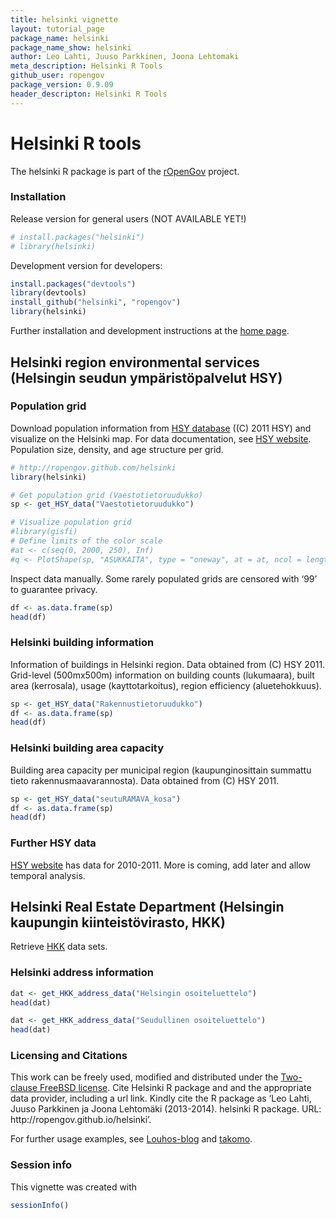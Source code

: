 ```yaml
---
title: helsinki vignette
layout: tutorial_page
package_name: helsinki
package_name_show: helsinki
author: Leo Lahti, Juuso Parkkinen, Joona Lehtomaki
meta_description: Helsinki R Tools
github_user: ropengov
package_version: 0.9.09
header_descripton: Helsinki R Tools
---
```




Helsinki  R tools
===========

The helsinki R package is part of the
[rOpenGov](http://ropengov.github.com/helsinki) project.


### Installation

Release version for general users (NOT AVAILABLE YET!)

```r
# install.packages("helsinki")
# library(helsinki)
```

Development version for developers:

```r
install.packages("devtools")
library(devtools)
install_github("helsinki", "ropengov")
library(helsinki)
```

Further installation and development instructions at the [home
page](http://ropengov.github.com/helsinki).


## Helsinki region environmental services (Helsingin seudun ympäristöpalvelut HSY)



### Population grid

Download population information from [HSY database](http://www.hsy.fi/seututieto/kaupunki/paikkatiedot/Sivut/Avoindata.aspx) ((C) 2011 HSY) and visualize on the Helsinki map. For data documentation, see [HSY website](http://www.hsy.fi/seututieto/Documents/Paikkatiedot/Tietokuvaukset_kaikki.pdf). Population size, density, and age structure per grid.

```r
# http://ropengov.github.com/helsinki
library(helsinki)

# Get population grid (Vaestotietoruudukko) 
sp <- get_HSY_data("Vaestotietoruudukko")  

# Visualize population grid
#library(gisfi)
# Define limits of the color scale
#at <- c(seq(0, 2000, 250), Inf) 
#q <- PlotShape(sp, "ASUKKAITA", type = "oneway", at = at, ncol = length(at)) 
```

Inspect data manually. Some rarely populated grids are censored with
'99' to guarantee privacy.

```r
df <- as.data.frame(sp)   
head(df)
```

### Helsinki building information

Information of buildings in Helsinki region. Data obtained from (C)
HSY 2011. Grid-level (500mx500m) information on building counts
(lukumaara), built area (kerrosala), usage (kayttotarkoitus), region
efficiency (aluetehokkuus).

```r
sp <- get_HSY_data("Rakennustietoruudukko")  
df <- as.data.frame(sp)   
head(df)
```

### Helsinki building area capacity

Building area capacity per municipal region (kaupunginosittain summattu tieto rakennusmaavarannosta). Data obtained from (C) HSY 2011. 

```r
sp <- get_HSY_data("seutuRAMAVA_kosa")  
df <- as.data.frame(sp)   
head(df)
```


### Further HSY data

[HSY website](http://www.hsy.fi/seututieto/kaupunki/paikkatiedot/Sivut/Avoindata.aspx) has data for 2010-2011. More is coming, add later and allow temporal analysis.


## Helsinki Real Estate Department (Helsingin kaupungin kiinteistövirasto, HKK)

Retrieve [HKK](http://kartta.hel.fi/avoindata/index.html) data sets.

### Helsinki address information

```r
dat <- get_HKK_address_data("Helsingin osoiteluettelo")
head(dat)
```

```r
dat <- get_HKK_address_data("Seudullinen osoiteluettelo")
head(dat)
```


### Licensing and Citations

This work can be freely used, modified and distributed under the
[Two-clause FreeBSD
license](http://en.wikipedia.org/wiki/BSD\_licenses). Cite Helsinki R
package and and the appropriate data provider, including a url
link. Kindly cite the R package as 'Leo Lahti, Juuso Parkkinen ja
Joona Lehtomäki (2013-2014). helsinki R package. URL:
http://ropengov.github.io/helsinki'.

For further usage examples, see
[Louhos-blog](http://louhos.wordpress.com) and
[takomo](https://github.com/louhos/takomo/tree/master/Helsinki).


### Session info


This vignette was created with

```r
sessionInfo()
```


